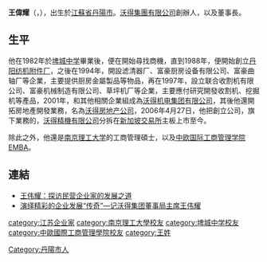 '''王偉耀'''（'''{{lang-en|Wang Weiyao}}'''，{{bd|1963年|5月12日}}），出生於[[江蘇省|江蘇省]][[丹陽市|丹陽市]]。[[沃得集團有限公司|沃得集團有限公司]]創辦人，以及董事長。

==生平==
他在1982年於[[埤城中学|埤城中学]]畢業後，便在開始尋找商機，直到1988年，便開始創立[[丹阳纺机附件厂|丹阳纺机附件厂]]，之後在1994年，開設滤清器厂、富豪厨房设备有限公司、富豪曲轴厂等企業，主要提供厨房金屬製品等物品，再在1997年，設立联合收割机有限公司、富豪机械制造有限公司、草坪机厂等企業，主要應付研究開發收割机、挖掘机等產品，2001年，和其他相關企業組成為[[沃得机电集团有限公司|沃得机电集团有限公司]]，其後他還開拓房地產開發業務，名為[[沃得房地产公司|沃得房地产公司]]，2006年4月27日，他把創立公司，旗下業務的，[[沃得精機有限公司|沃得精機有限公司]]分拆在[[新加坡交易所|新加坡交易所]]主板上市至今。

除此之外，他還是[[南京理工大学|南京理工大学]]的工商管理碩士，以及[[中欧国际工商管理学院|中欧国际工商管理学院]]EMBA。

==連結==
*[http://www.worldgroup.com.cn/news/20081017182848.shtm 王伟耀：探访民营企业家的发展之道] {{Wayback|url=http://www.worldgroup.com.cn/news/20081017182848.shtm |date=20120312162717 }}
*[http://www.worldgroup.com.cn/news/special.jsp?list_id=10 演绎精彩的企业发展“传奇”—记沃得集团董事局主席王伟耀] {{Wayback|url=http://www.worldgroup.com.cn/news/special.jsp?list_id=10 |date=20130331034557 }}

{{DEFAULTSORT:W}}
[[Category:丹陽市人|Category:丹陽市人]]
[[category:江苏企业家|category:江苏企业家]]
[[category:南京理工大學校友|category:南京理工大學校友]]
[[category:埤城中学校友|category:埤城中学校友]]
[[category:中歐國際工商管理學院校友|category:中歐國際工商管理學院校友]]
[[category:王姓|category:王姓]]